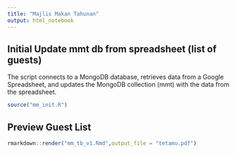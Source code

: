 ```yaml
---
title: "Majlis Makan Tahunan"
output: html_notebook
---
```


## Initial Update mmt db from spreadsheet (list of guests)
The script connects to a MongoDB database, retrieves data from a Google Spreadsheet, and updates the MongoDB collection (mmt) with the data from the spreadsheet.

```r
source("mm_init.R")
```
## Preview Guest List

```r
rmarkdown::render("mm_tb_v1.Rmd",output_file = "tetamu.pdf")
```
